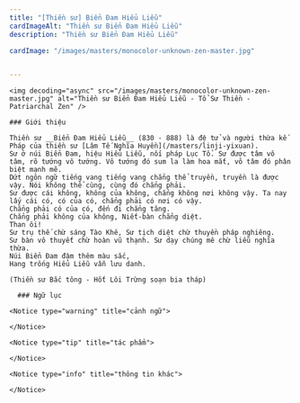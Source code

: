 ```yaml
---
title: "[Thiền sư] Biển Đam Hiểu Liễu"
cardImageAlt: "Thiền sư Biển Đam Hiểu Liễu"
description: "Thiền sư Biển Đam Hiểu Liễu"

cardImage: "/images/masters/monocolor-unknown-zen-master.jpg"


---
```


<div className="grid xl:grid-cols-8 lg:grid-cols-8 md:grid-cols-2 sm:grid-cols-2 xs:grid-cols-1 gap-8 bg-body dark:bg-darkmode-body">

  <div className="lg:col-span-3 md:col-span-1">

    <img decoding="async" src="/images/masters/monocolor-unknown-zen-master.jpg" alt="Thiền sư Biển Đam Hiểu Liễu - Tổ Sư Thiền - Patriarchal Zen" />

    ### Giới thiệu

    Thiền sư __Biển Đam Hiểu Liễu__ (830 - 888) là đệ tử và người thừa kế Pháp của thiền sư [Lâm Tế Nghĩa Huyền](/masters/linji-yixuan).
    Sư ở núi Biển Đam, hiệu Hiểu Liễu, nối pháp Lục Tổ. Sư được tâm vô tâm, rõ tướng vô tướng. Vô tướng đó sum la làm hoa mắt, vô tâm đó phân biệt mạnh mẽ.
    Dứt ngôn ngữ tiếng vang tiếng vang chẳng thể truyền, truyền là được vậy. Nói không thể cùng, cùng đó chẳng phải.
    Sư được cái không, không của không, chẳng không nơi không vậy. Ta nay lấy cái có, có của có, chẳng phải có nơi có vậy.
    Chẳng phải có của có, đến đi chẳng tăng.
    Chẳng phải không của không, Niết-bàn chẳng diệt.
    Than ôi!
    Sư trụ thế chừ sáng Tào Khê, Sư tịch diệt chừ thuyền pháp nghiêng.
    Sư bàn vô thuyết chừ hoàn vũ thạnh. Sư dạy chúng mê chừ liễu nghĩa thừa.
    Núi Biển Đam đậm thêm màu sắc,
    Hang trống Hiểu Liễu vẫn lưu danh.

    (Thiền sư Bắc tông - Hốt Lôi Trừng soạn bia tháp)
  </div>

  <div className="lg:col-span-5 md:col-span-1">

      ### Ngữ lục

    <Notice type="warning" title="cảnh ngữ">

    </Notice>

    <Notice type="tip" title="tác phẩm">

    </Notice>

    <Notice type="info" title="thông tin khác">

    </Notice>

  </div>

</div>
